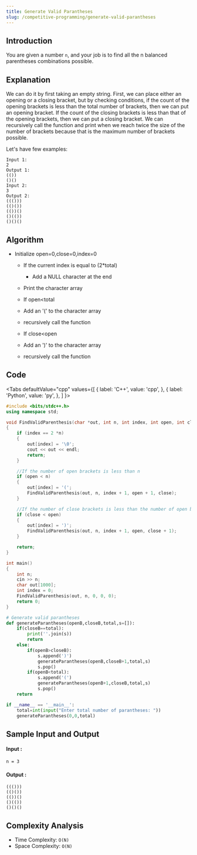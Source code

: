 ```yaml
---
title: Generate Valid Parantheses
slug: /competitive-programming/generate-valid-parantheses
---
```


## Introduction

You are given a number `n`, and your job is to find all the n balanced parentheses combinations possible.

## Explanation 

We can do it by first taking an empty string. First, we can place either an opening or a closing bracket, but by checking conditions, 
if the count of the opening brackets is less than the total number of brackets, then we can put an opening bracket.
If the count of the closing brackets is less than that of the opening brackets, then we can put a closing bracket.
We can recursively call the function and print when we reach twice the size of the number of brackets because that is the maximum number of brackets possible.

Let's have few examples: 
```
Input 1:
2
Output 1:
(())
()()
Input 2:
3
Output 2:
((()))
(()())
(())()
()(())
()()()
```

## Algorithm

- Initialize open=0,close=0,index=0
    - If the current index is equal to (2*total)
        - Add a NULL character at the end
	- Print the character array

    - If open<total
	- Add an '(' to the character array
	- recursively call the function

    - If close<open
	- Add an ')' to the character array
	- recursively call the function

## Code


<Tabs
  defaultValue="cpp"
  values={[
    { label: 'C++', value: 'cpp', },
    { label: 'Python', value: 'py', },
  ]
}>
<TabItem value="cpp">

```cpp
#include <bits/stdc++.h>
using namespace std;

void FindValidParenthesis(char *out, int n, int index, int open, int close)
{
	if (index == 2 *n)
	{
		out[index] = '\0';
		cout << out << endl;
		return;
	}

	//If the number of open brackets is less than n
	if (open < n)
	{
		out[index] = '(';
		FindValidParenthesis(out, n, index + 1, open + 1, close);
	}

	//If the number of close brackets is less than the number of open brackets
	if (close < open)
	{
		out[index] = ')';
		FindValidParenthesis(out, n, index + 1, open, close + 1);
	}

	return;
}

int main()
{
	int n;
	cin >> n;
	char out[1000];
	int index = 0;
	FindValidParenthesis(out, n, 0, 0, 0);
	return 0;
}
```
</TabItem>

<TabItem value="py">

```python   
# Generate valid parantheses
def generateParantheses(openB,closeB,total,s=[]):
    if(closeB==total):
        print(''.join(s))
        return
    else:
        if(openB>closeB):
            s.append(')')
            generateParantheses(openB,closeB+1,total,s)
            s.pop()
        if(openB<total):
            s.append('(')
            generateParantheses(openB+1,closeB,total,s)
            s.pop()
    return

if __name__ == '__main__':
    total=int(input("Enter total number of parantheses: "))
    generateParantheses(0,0,total)
```
</TabItem>

</Tabs>

## Sample Input and Output

#### Input :

```
n = 3
```

#### Output :

```
((()))
(()())
(())()
()(())
()()()
```

## Complexity Analysis

- Time Complexity: `O(N)`
- Space Complexity: `O(N)`
